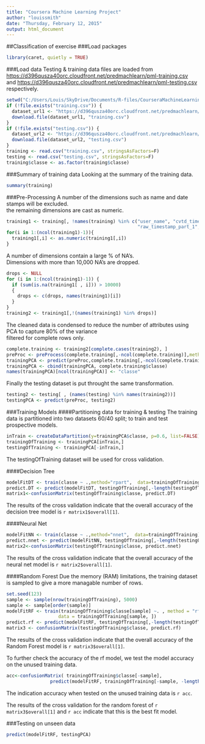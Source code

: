 ```yaml
---
title: "Coursera Machine Learning Project"
author: "louissmith"
date: "Thursday, February 12, 2015"
output: html_document
---
```

##Classification of exercise
###Load packages
```r
library(caret, quietly = TRUE)
```

###Load data
Testing & training data files are loaded from <https://d396qusza40orc.cloudfront.net/predmachlearn/pml-training.csv> and <https://d396qusza40orc.cloudfront.net/predmachlearn/pml-testing.csv> respectively.
```r
setwd("C:/Users/Louis/SkyDrive/Documents/R-files/CourseraMachineLearning")
if (!file.exists("training.csv")) {
  dataset_url1 <- "https://d396qusza40orc.cloudfront.net/predmachlearn/pml-training.csv"
  download.file(dataset_url1, "training.csv")  
}
if (!file.exists("testing.csv")) {
  dataset_url2 <- "https://d396qusza40orc.cloudfront.net/predmachlearn/pml-testing.csv"
  download.file(dataset_url2, "testing.csv")  
}
training <- read.csv("training.csv", stringsAsFactors=F)
testing <- read.csv("testing.csv", stringsAsFactors=F)
training$classe <- as.factor(training$classe)
```
###Summary of training data
Looking at the summary of the training data.
```r
summary(training)
```
###Pre-Processing
A number of the dimensions such as name and date stamps will be excluded. <br>
the remaining dimensions are cast as numeric.
```r
training1 <- training[, !names(training) %in% c("user_name", "cvtd_timestamp", "new_window",
                                                "raw_timestamp_part_1", "raw_timestamp_part_2")]
for(i in 1:(ncol(training1)-1)){
  training1[,i] <- as.numeric(training1[,i])
}
```
A number of dimensions contain a large % of NA's. <br>
Dimensions with more than 10,000 NA's are dropped.
```r
drops <- NULL
for (i in 1:(ncol(training1)-1)) {
  if (sum(is.na(training1[ , i])) > 10000)
  {
    drops <- c(drops, names(training1)[i])
  }
}
training2 <- training1[,!(names(training1) %in% drops)]
```
The cleaned data is condensed to reduce the number of attributes using PCA to capture 80% of the variance <br>
filtered for complete rows only.
```r
complete.training <- training2[complete.cases(training2), ]
preProc <- preProcess(complete.training[,-ncol(complete.training)],method="pca", thresh = .8)
trainingPCA <- predict(preProc,complete.training[,-ncol(complete.training)])
trainingPCA <- cbind(trainingPCA, complete.training$classe)
names(trainingPCA)[ncol(trainingPCA)] <- "classe"
```
Finally the testing dataset is put throught the same transformation.
```r
testing2 <- testing[ , (names(testing) %in% names(training2))]
testingPCA <- predict(preProc, testing2)
```
###Training Models
####Partitioning data for training & testing
The training data is partitioned into two datasets 60/40 split; to train and test prospective models.
```r
inTrain <- createDataPartition(y=trainingPCA$classe, p=0.6, list=FALSE)
trainingOfTraining <- trainingPCA[inTrain,]
testingOfTraining <- trainingPCA[-inTrain,]
```
The testingOfTraining dataset will be used for cross validation.

####Decision Tree
```r
modelFitDT <- train(classe ~ .,method="rpart",  data=trainingOfTraining)
predict.DT <- predict(modelFitDT, testingOfTraining[,-length(testingOfTraining)])
matrix1<-confusionMatrix(testingOfTraining$classe, predict.DT)
```
The results of the cross validation indicate that the overall accuracy of the decision tree model is `r matrix1$overall[1]`.

####Neural Net
```r
modelFitNN <- train(classe ~ .,method="nnet",  data=trainingOfTraining)
predict.nnet <- predict(modelFitNN, testingOfTraining[,-length(testingOfTraining)])
matrix2<-confusionMatrix(testingOfTraining$classe, predict.nnet)
```
The results of the cross validation indicate that the overall accuracy of the neural net model is `r matrix2$overall[1]`.

####Random Forest
Due the memory (RAM) limitations, the training dataset is sampled to give a more managable number of rows.
```r
set.seed(123)
sample <- sample(nrow(trainingOfTraining), 5000)
sample <- sample[order(sample)]
modelFitRF <- train(trainingOfTraining$classe[sample] ~. , method = "rf", verbose=F, prox = T, 
                   data = trainingOfTraining[sample, ])
predict.rf <- predict(modelFitRF, testingOfTraining[,-length(testingOfTraining)])
matrix3 <- confusionMatrix(testingOfTraining$classe, predict.rf)
```
The results of the cross validation indicate that the overall accuracy of the Random Forest model is `r matrix3$overall[1]`.

To further check the accuracy of the rf model, we test the model accuracy on the unused training data.
```r
acc<-confusionMatrix( trainingOfTraining$classe[-sample], 
                predict(modelFitRF, trainingOfTraining[-sample, -length(trainingOfTraining)] ))$overall[1]
```
The indication accuracy when tested on the unused training data is `r acc`.

The results of the cross validation for the random forest of `r matrix3$overall[1]` and `r acc` indicate that this is the best fit model.

###Testing on unseen data
```r
predict(modelFitRF, testingPCA)
```
